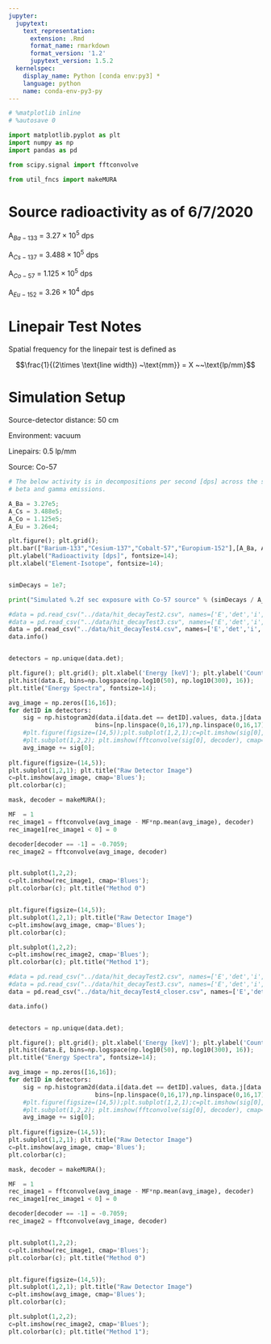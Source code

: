 ```yaml
---
jupyter:
  jupytext:
    text_representation:
      extension: .Rmd
      format_name: rmarkdown
      format_version: '1.2'
      jupytext_version: 1.5.2
  kernelspec:
    display_name: Python [conda env:py3] *
    language: python
    name: conda-env-py3-py
---
```


```python
# %matplotlib inline
# %autosave 0

import matplotlib.pyplot as plt
import numpy as np
import pandas as pd

from scipy.signal import fftconvolve

from util_fncs import makeMURA
```

# Source radioactivity as of 6/7/2020

A$_{Ba-133}$ = $3.27 \times 10^5$ dps

A$_{Cs-137}$ = $3.488 \times 10^5$ dps

A$_{Co-57}$  = $1.125 \times 10^5$ dps

A$_{Eu-152}$ = $3.26 \times 10^4$ dps


# Linepair Test Notes

Spatial frequency for the linepair test is defined as

$$\frac{1}{(2\times \text{line width}) ~\text{mm}} = X ~~\text{lp/mm}$$


# Simulation Setup

Source-detector distance: 50 cm

Environment: vacuum

Linepairs: 0.5 lp/mm

Source: Co-57

```python
# The below activity is in decompositions per second [dps] across the spectra and modality of 
# beta and gamma emissions.

A_Ba = 3.27e5;
A_Cs = 3.488e5;
A_Co = 1.125e5;
A_Eu = 3.26e4;

plt.figure(); plt.grid();
plt.bar(["Barium-133","Cesium-137","Cobalt-57","Europium-152"],[A_Ba, A_Cs, A_Co, A_Eu])
plt.ylabel("Radioactivity [dps]", fontsize=14); 
plt.xlabel("Element-Isotope", fontsize=14);


simDecays = 1e7;

print("Simulated %.2f sec exposure with Co-57 source" % (simDecays / A_Co))
```

```python
#data = pd.read_csv("../data/hit_decayTest2.csv", names=['E','det','i','j','x0','y0','z0']);
#data = pd.read_csv("../data/hit_decayTest3.csv", names=['E','det','i','j','x0','y0','z0']);
data = pd.read_csv("../data/hit_decayTest4.csv", names=['E','det','i','j','x0','y0','z0']);
data.info()


detectors = np.unique(data.det);

plt.figure(); plt.grid(); plt.xlabel('Energy [keV]'); plt.ylabel('Counts');
plt.hist(data.E, bins=np.logspace(np.log10(50), np.log10(300), 16));
plt.title("Energy Spectra", fontsize=14);

avg_image = np.zeros([16,16]);
for detID in detectors:
    sig = np.histogram2d(data.i[data.det == detID].values, data.j[data.det == detID].values, 
                        bins=[np.linspace(0,16,17),np.linspace(0,16,17)]);
    #plt.figure(figsize=(14,5));plt.subplot(1,2,1);c=plt.imshow(sig[0], cmap='Blues'); plt.colorbar(c);
    #plt.subplot(1,2,2); plt.imshow(fftconvolve(sig[0], decoder), cmap='Blues')
    avg_image += sig[0];
    
plt.figure(figsize=(14,5));
plt.subplot(1,2,1); plt.title("Raw Detector Image")
c=plt.imshow(avg_image, cmap='Blues');
plt.colorbar(c);

mask, decoder = makeMURA();

MF  = 1
rec_image1 = fftconvolve(avg_image - MF*np.mean(avg_image), decoder)
rec_image1[rec_image1 < 0] = 0

decoder[decoder == -1] = -0.7059;
rec_image2 = fftconvolve(avg_image, decoder)


plt.subplot(1,2,2);
c=plt.imshow(rec_image1, cmap='Blues');
plt.colorbar(c); plt.title("Method 0")


plt.figure(figsize=(14,5));
plt.subplot(1,2,1); plt.title("Raw Detector Image")
c=plt.imshow(avg_image, cmap='Blues');
plt.colorbar(c);

plt.subplot(1,2,2);
c=plt.imshow(rec_image2, cmap='Blues');
plt.colorbar(c); plt.title("Method 1");
```

```python
#data = pd.read_csv("../data/hit_decayTest2.csv", names=['E','det','i','j','x0','y0','z0']);
#data = pd.read_csv("../data/hit_decayTest3.csv", names=['E','det','i','j','x0','y0','z0']);
data = pd.read_csv("../data/hit_decayTest4_closer.csv", names=['E','det','i','j','x0','y0','z0']);

data.info()


detectors = np.unique(data.det);

plt.figure(); plt.grid(); plt.xlabel('Energy [keV]'); plt.ylabel('Counts');
plt.hist(data.E, bins=np.logspace(np.log10(50), np.log10(300), 16));
plt.title("Energy Spectra", fontsize=14);

avg_image = np.zeros([16,16]);
for detID in detectors:
    sig = np.histogram2d(data.i[data.det == detID].values, data.j[data.det == detID].values, 
                        bins=[np.linspace(0,16,17),np.linspace(0,16,17)]);
    #plt.figure(figsize=(14,5));plt.subplot(1,2,1);c=plt.imshow(sig[0], cmap='Blues'); plt.colorbar(c);
    #plt.subplot(1,2,2); plt.imshow(fftconvolve(sig[0], decoder), cmap='Blues')
    avg_image += sig[0];
    
plt.figure(figsize=(14,5));
plt.subplot(1,2,1); plt.title("Raw Detector Image")
c=plt.imshow(avg_image, cmap='Blues');
plt.colorbar(c);

mask, decoder = makeMURA();

MF  = 1
rec_image1 = fftconvolve(avg_image - MF*np.mean(avg_image), decoder)
rec_image1[rec_image1 < 0] = 0

decoder[decoder == -1] = -0.7059;
rec_image2 = fftconvolve(avg_image, decoder)


plt.subplot(1,2,2);
c=plt.imshow(rec_image1, cmap='Blues');
plt.colorbar(c); plt.title("Method 0")


plt.figure(figsize=(14,5));
plt.subplot(1,2,1); plt.title("Raw Detector Image")
c=plt.imshow(avg_image, cmap='Blues');
plt.colorbar(c);

plt.subplot(1,2,2);
c=plt.imshow(rec_image2, cmap='Blues');
plt.colorbar(c); plt.title("Method 1");
```
